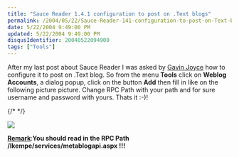 ```yaml
---
title: "Sauce Reader 1.4.1 configuration to post on .Text blogs"
permalink: /2004/05/22/Sauce-Reader-141-configuration-to-post-on-Text-blogs/
date: 5/22/2004 9:49:00 PM
updated: 5/22/2004 9:49:00 PM
disqusIdentifier: 20040522094900
tags: ["Tools"]
---
```

After my last post about Sauce Reader I was asked by [Gavin Joyce](http://articles.gavinjoyce.com/) how to configure it to post on .Text blog. So from the menu <strong>Tools</strong> click on <strong>Weblog Accounts</strong>, a dialog popup, click on the button <strong>Add</strong> then fill in like on the following picture picture. Change RPC Path with your path and for sure username and password with yours. Thats it :-)!

{/* <!-- more --> */}

![](/images/2004/setupsaucereader.png)

**<u>Remark</u>**:**You should read in the RPC Path /lkempe/services/metablogapi.aspx !!!**
